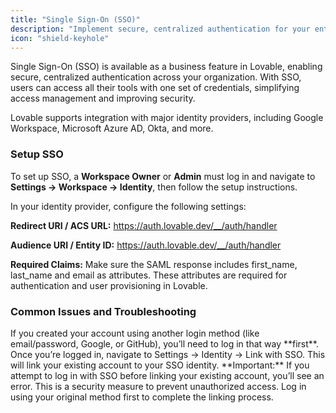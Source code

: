 ```yaml
---
title: "Single Sign-On (SSO)"
description: "Implement secure, centralized authentication for your entire organization"
icon: "shield-keyhole"
---
```


Single Sign-On (SSO) is available as a business feature in Lovable, enabling secure, centralized authentication across your organization. 
With SSO, users can access all their tools with one set of credentials, simplifying access management and improving security. 

Lovable supports integration with major identity providers, including Google Workspace, Microsoft Azure AD, Okta, and more. 

### Setup SSO
To set up SSO, a **Workspace Owner** or **Admin** must log in and navigate to  
**Settings → Workspace → Identity**, then follow the setup instructions.

In your identity provider, configure the following settings:

**Redirect URI / ACS URL:**
https://auth.lovable.dev/__/auth/handler

**Audience URI / Entity ID:**
https://auth.lovable.dev/__/auth/handler

**Required Claims:**
Make sure the SAML response includes first_name, last_name and email as attributes.
These attributes are required for authentication and user provisioning in Lovable.

### Common Issues and Troubleshooting
<AccordionGroup>
    <Accordion title="I already have an account, but I’m joining a business workspace that uses SSO. How do I log in?">
        If you created your account using another login method (like email/password, Google, or GitHub), you’ll need to log in that way **first**. 
        Once you’re logged in, navigate to Settings → Identity → Link with SSO. This will link your existing account to your SSO identity.
        <Note>
        **Important:** If you attempt to log in with SSO before linking your existing account, you’ll see an error. 
        This is a security measure to prevent unauthorized access. Log in using your original method first to complete the linking process.
        </Note>
    </Accordion>
</AccordionGroup>
